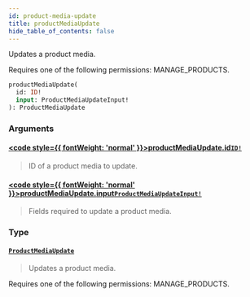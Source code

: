 ```yaml
---
id: product-media-update
title: productMediaUpdate
hide_table_of_contents: false
---
```








Updates a product media. 

Requires one of the following permissions: MANAGE_PRODUCTS.

```graphql
productMediaUpdate(
  id: ID!
  input: ProductMediaUpdateInput!
): ProductMediaUpdate
```


### Arguments

#### [<code style={{ fontWeight: 'normal' }}>productMediaUpdate.<b>id</b></code>](#)<Bullet />[`ID!`](../../../developer/api-reference/scalars/id) <Badge class="secondary" text="non-null"/> <Badge class="secondary" text="scalar"/>
> ID of a product media to update.
> 

#### [<code style={{ fontWeight: 'normal' }}>productMediaUpdate.<b>input</b></code>](#)<Bullet />[`ProductMediaUpdateInput!`](../../../developer/api-reference/inputs/product-media-update-input) <Badge class="secondary" text="non-null"/> <Badge class="secondary" text="input"/>
> Fields required to update a product media.
> 

### Type

#### [`ProductMediaUpdate`](../../../developer/api-reference/objects/product-media-update) <Badge class="secondary" text="object"/>
> Updates a product media. 

Requires one of the following permissions: MANAGE_PRODUCTS.
> 





